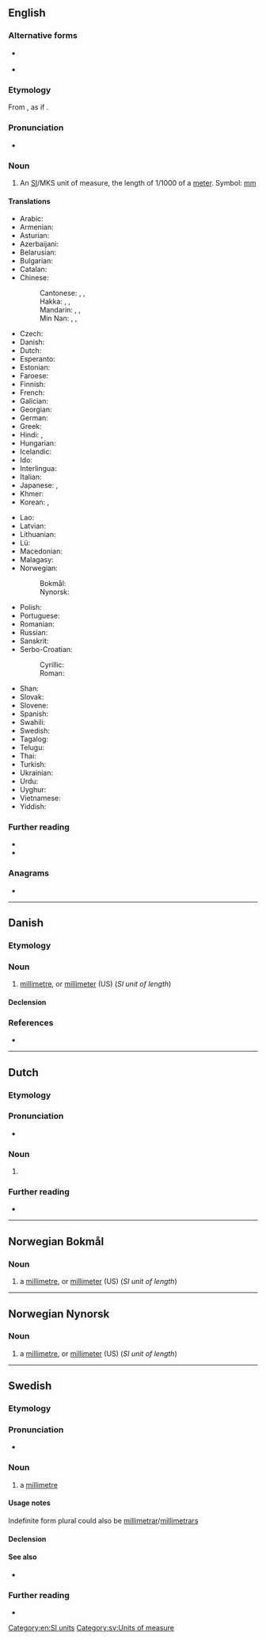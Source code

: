 {{also|Millimeter|milliméter|milli-meter}}
==English==

===Alternative forms===
* {{l|en|millimetre}} {{qualifier|UK}}
* {{l|en|millimètre}} {{qualifier|rare}}

===Etymology===
From {{etyl|fr|en}} {{m|fr|millimètre}}, as if {{prefix|en|milli|meter}}.

===Pronunciation===
* {{audio|en|en-us-millimetre.ogg|Audio (US)}}

===Noun===
{{en-noun}}

# {{lb|en|American spelling}} An [[SI#Abbreviation|SI]]/MKS unit of measure, the length of 1/1000 of a [[meter]]. Symbol: [[mm]]

====Translations====
{{trans-top|unit of measure}}
* Arabic: {{t|ar|مِلِّيمِتْر|m}}
* Armenian: {{t+|hy|միլիմետր}}
* Asturian: {{t|ast|milímetru|m}}
* Azerbaijani: {{t|az|millimetr}}
* Belarusian: {{t|be|мілімэ́тар|m}}
* Bulgarian: {{t+|bg|милиме́тър|m}}
* Catalan: {{t|ca|mil·límetre|m}}
* Chinese:
*: Cantonese: {{t|yue|毫米|tr=hou4 mai5|sc=Hani}}, {{t|yue|公釐|sc=Hani}}, {{t|yue|公厘|tr=gung1 lei4|sc=Hani}}
*: Hakka: {{t|hak|毫米|tr=hò-mí|sc=Hani}}, {{t|hak|米釐米特|sc=Hani}}, {{t|hak|米厘米特|tr=mi-li-mi-tèr|sc=Hani}}
*: Mandarin: {{t+|cmn|毫米|tr=háomǐ|sc=Hani}}, {{t|cmn|公釐|sc=Hani}}, {{t+|cmn|公厘|tr=gōnglí|sc=Hani}}
*: Min Nan: {{t+|nan|毫米|tr=hô-bí}}, {{t+|nan|公釐}}, {{t+|nan|公厘|tr=kong-lî}}
* Czech: {{t+|cs|milimetr|m}}
* Danish: {{t+|da|millimeter|c}}
* Dutch: {{t+|nl|millimeter}}
* Esperanto: {{t|eo|milimetro}}
* Estonian: {{t|et|millimeeter}}
* Faroese: {{t|fo|millimetur|m}}
* Finnish: {{t+|fi|millimetri}}
* French: {{t+|fr|millimètre|m}}
* Galician: {{t+|gl|milímetro|m}}
* Georgian: {{t|ka|მილიმეტრი}}
* German: {{t+|de|Millimeter|m}}
* Greek: {{t+|el|χιλιοστόμετρο|n}}
* Hindi: {{t|hi|मिलीमीटर|n}}, {{t|hi|सहस्रिमान|n}}
* Hungarian: {{t+|hu|milliméter}}
* Icelandic: {{t+|is|millimetri|m}}
* Ido: {{t+|io|milimetro}}
* Interlingua: {{t|ia|millimetro}}
* Italian: {{t+|it|millimetro|m}}
* Japanese: {{t+|ja|ミリメートル|tr=mirimētoru}}, {{t+|ja|ミリ|tr=miri}}
* Khmer: {{t+|km|មិល្លីម៉ែត្រ|tr=millii-maet|sc=Khmr}}
* Korean: {{t+|ko|밀리미터}}, {{t|ko|밀리}}
{{trans-mid}}
* Lao: {{t+|lo|ມິລິແມັດ}}
* Latvian: {{t|lv|milimetrs}}
* Lithuanian: {{t+|lt|milimetras}}
* Lü: {{t|khb|ᦙᦲᦟᦲᦙᦶᧆ}}
* Macedonian: {{t|mk|милиме́тар|m}}
* Malagasy: {{t+|mg|milimetatra}}
* Norwegian:
*: Bokmål: {{t|nb|millimeter|m}}
*: Nynorsk: {{t|nn|millimeter|m}}
* Polish: {{t+|pl|milimetr|m}}
* Portuguese: {{t+|pt|milímetro|m}}
* Romanian: {{t+|ro|milimetru|m}}
* Russian: {{t+|ru|миллиме́тр|m}}
* Sanskrit: {{t|sa|सहस्रिमान|n}}
* Serbo-Croatian:
*: Cyrillic: {{t|sh|мѝлиметар|m|sc=Cyrl}}
*: Roman: {{t+|sh|mìlimetar|m}}
* Shan: {{t|shn|မိလ္လိမႅတ်}}
* Slovak: {{t|sk|milimeter|m}}
* Slovene: {{t|sl|milimeter|m}}
* Spanish: {{t+|es|milímetro|m}}
* Swahili: {{t|sw|milimita}}
* Swedish: {{t+|sv|millimeter|c}}
* Tagalog: {{t|tl|milimetro}}
* Telugu: {{t|te|మిల్లీమీటరు}}
* Thai: {{t|th|มิลิเม็ตร|tr=milimet}}
* Turkish: {{t+|tr|milimetre}}
* Ukrainian: {{t|uk|міліме́тр|m}}
* Urdu: {{t|ur|ملِیمیٹر|m|tr=milīmīṭar}}
* Uyghur: {{t|ug|مىللىمېتىر|sc=ug-Arab}}
* Vietnamese: {{t|vi|milimet}}
* Yiddish: {{t|yi|מילימעטער|m}}
{{trans-bottom}}

===Further reading===
* {{R:OneLook}}
* {{R:GNV|millimeter, millimetre}}

===Anagrams===
* {{anagrams|en|a=eeiillmmrt|millimetre|millimètre}}

[[Category:en:SI units]]

----

==Danish==

===Etymology===
{{af|da|milli-|meter}}

===Noun===
{{da-noun|en}}

# [[millimetre]], or [[millimeter#English|millimeter]] (US) (''SI unit of length'')

====Declension====
{{da-noun-infl|en||ne}}

===References===
* {{R:Den Danske Ordbog}}

----

==Dutch==

===Etymology===
{{af|nl|milli-|meter}}

===Pronunciation===
* {{audio|nl|Nl-millimeter.ogg|Audio}}

===Noun===
{{head|nl|noun|g=}}

# {{l|en|millimeter}}

===Further reading===
* {{R:Van Dale online}}

----

==Norwegian Bokmål==

===Noun===
{{head|nb|noun|g=m|definite singular|millimeteren|indefinite plural|millimeter|definite plural|millimeterne}}

# a [[millimetre]], or [[millimeter#English|millimeter]] (US) (''SI unit of length'')

----

==Norwegian Nynorsk==

===Noun===
{{head|nn|noun|g=m|definite singular|millimeteren|indefinite plural|millimeter|definite plural|millimeterane|or|millimetrane}}

# a [[millimetre]], or [[millimeter#English|millimeter]] (US) (''SI unit of length'')

----

==Swedish==

===Etymology===
{{af|sv|milli-|meter}}

===Pronunciation===
* {{IPA|sv|/mɪlɪˈmeːtɛr/|/ˈmɪlɪmeːtɛr/}}

===Noun===
{{sv-noun|c}}

# a [[millimetre]]

====Usage notes====
Indefinite form plural could also be [[millimetrar]]/[[millimetrars]]

====Declension====
{{sv-noun-irreg-c|2=millimetern|3=millimeter|4=millimeterna}}

====See also====
* {{l|sv|ha millimetrarna på sin sida}}

===Further reading===
* {{R:svenska.se|saob}}

[[Category:sv:Units of measure]]